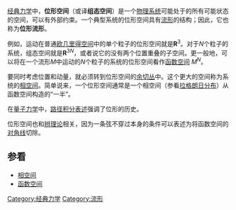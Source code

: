 [[经典力学|经典力学]]中，'''位形空间'''（或译'''组态空间'''）是一个[[物理系统|物理系统]]可能处于的所有可能状态的空间，可以有外部约束。一个典型系统的位形空间具有[[流形|流形]]的结构；因此，它也称为'''位形流形'''。

例如，运动在普通[[欧几里得空间|欧几里得空间]]中的单个粒子的位形空间就是'''R'''<sup>3</sup>。对于''N''个粒子的系统，组态空间就是'''R'''<sup>3''N''</sup>，或者说它的没有两个位置重叠的子空间。更一般地，可以将在一个流形''M''中运动的''N''个粒子的系统的位形空间看作[[函数空间|函数空间]] ''M''<sup>''N''</sup>。

要同时考虑位置和动量，就必须转到位形空间的[[余切丛|余切丛]]中。这个更大的空间称为系统的[[相空间|相空间]]。简单说来，一个位形空间通常是一个相空间（参看[[拉格朗日分布|拉格朗日分布]]）从函数空间构造的“一半”。

在[[量子力学|量子力学]]中，[[路径积分表述|路径积分表述]]强调了位形的历史。

位形空间也和[[辫理论|辫理论]]相关，因为一条弦不穿过本身的条件可以表述为将函数空间的[[对角线|对角线]]切除。

==参看==

*[[相空间|相空间]]
*[[函数空间|函数空间]]

[[Category:经典力学|Category:经典力学]]
[[Category:流形|Category:流形]]